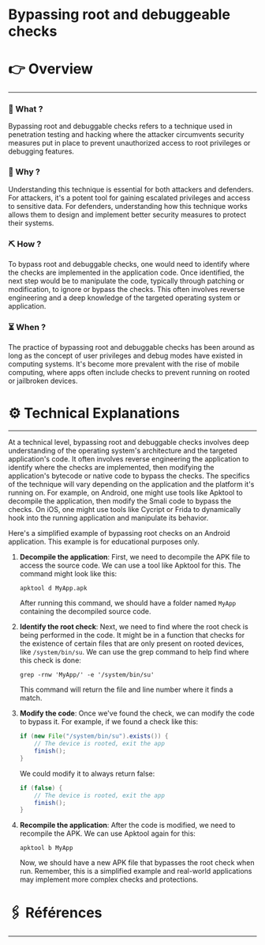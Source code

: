 # Bypassing root and debuggeable checks


# 👉 Overview

---

### 👀 What ?

Bypassing root and debuggable checks refers to a technique used in penetration testing and hacking where the attacker circumvents security measures put in place to prevent unauthorized access to root privileges or debugging features.


### 🧐 Why ?

Understanding this technique is essential for both attackers and defenders. For attackers, it's a potent tool for gaining escalated privileges and access to sensitive data. For defenders, understanding how this technique works allows them to design and implement better security measures to protect their systems.


### ⛏️ How ?

To bypass root and debuggable checks, one would need to identify where the checks are implemented in the application code. Once identified, the next step would be to manipulate the code, typically through patching or modification, to ignore or bypass the checks. This often involves reverse engineering and a deep knowledge of the targeted operating system or application.


### ⏳ When ?

The practice of bypassing root and debuggable checks has been around as long as the concept of user privileges and debug modes have existed in computing systems. It's become more prevalent with the rise of mobile computing, where apps often include checks to prevent running on rooted or jailbroken devices.


# ⚙️ Technical Explanations

---

At a technical level, bypassing root and debuggable checks involves deep understanding of the operating system's architecture and the targeted application's code. It often involves reverse engineering the application to identify where the checks are implemented, then modifying the application's bytecode or native code to bypass the checks. The specifics of the technique will vary depending on the application and the platform it's running on. For example, on Android, one might use tools like Apktool to decompile the application, then modify the Smali code to bypass the checks. On iOS, one might use tools like Cycript or Frida to dynamically hook into the running application and manipulate its behavior.

Here's a simplified example of bypassing root checks on an Android application. This example is for educational purposes only.

1. **Decompile the application**: First, we need to decompile the APK file to access the source code. We can use a tool like Apktool for this. The command might look like this:
    
    ```
    apktool d MyApp.apk
    
    ```
    
    After running this command, we should have a folder named `MyApp` containing the decompiled source code.
    
2. **Identify the root check**: Next, we need to find where the root check is being performed in the code. It might be in a function that checks for the existence of certain files that are only present on rooted devices, like `/system/bin/su`. We can use the grep command to help find where this check is done:
    
    ```
    grep -rnw 'MyApp/' -e '/system/bin/su'
    
    ```
    
    This command will return the file and line number where it finds a match.
    
3. **Modify the code**: Once we've found the check, we can modify the code to bypass it. For example, if we found a check like this:
    
    ```java
    if (new File("/system/bin/su").exists()) {
        // The device is rooted, exit the app
        finish();
    }
    
    ```
    
    We could modify it to always return false:
    
    ```java
    if (false) {
        // The device is rooted, exit the app
        finish();
    }
    
    ```
    
4. **Recompile the application**: After the code is modified, we need to recompile the APK. We can use Apktool again for this:
    
    ```
    apktool b MyApp
    
    ```
    
    Now, we should have a new APK file that bypasses the root check when run. Remember, this is a simplified example and real-world applications may implement more complex checks and protections.
    

# 🖇️ Références

---